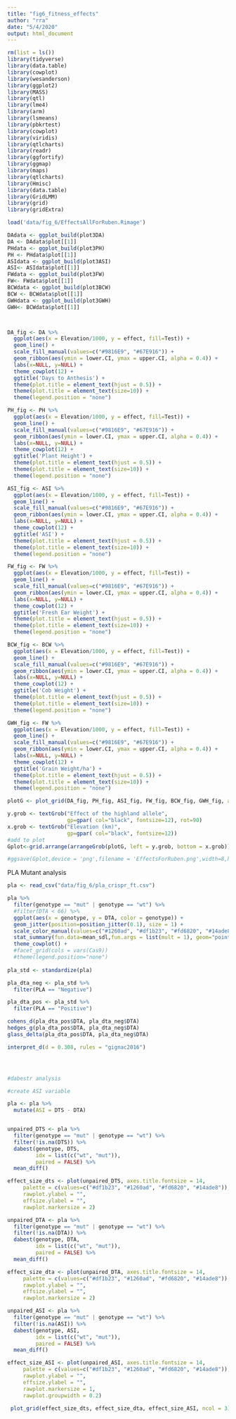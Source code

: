 ```yaml
---
title: "fig6_fitness_effects"
author: "rra"
date: "5/4/2020"
output: html_document
---
```



```r
rm(list = ls())
library(tidyverse)
library(data.table)
library(cowplot)
library(wesanderson)
library(ggplot2)
library(MASS)
library(qtl)
library(lme4)
library(arm)
library(lsmeans)
library(pbkrtest)
library(cowplot)
library(viridis)
library(qtlcharts)
library(readr)
library(ggfortify)
library(ggmap)
library(maps)
library(qtlcharts)
library(Hmisc)
library(data.table)
library(GridLMM)
library(grid)
library(gridExtra)
```



```r

load('data/fig_6/EffectsAllForRuben.Rimage')

DAdata <- ggplot_build(plot3DA)
DA <- DAdata$plot[[1]]
PHdata <- ggplot_build(plot3PH)
PH <- PHdata$plot[[1]]
ASIdata <- ggplot_build(plot3ASI)
ASI<- ASIdata$plot[[1]]
FWdata <- ggplot_build(plot3FW)
FW<- FWdata$plot[[1]]
BCWdata <- ggplot_build(plot3BCW)
BCW <- BCWdata$plot[[1]]
GWHdata <- ggplot_build(plot3GWH)
GWH<- BCWdata$plot[[1]]



DA_fig <- DA %>%
  ggplot(aes(x = Elevation/1000, y = effect, fill=Test)) +
  geom_line() +
  scale_fill_manual(values=c("#9816E9", "#67E916")) +
  geom_ribbon(aes(ymin = lower.CI, ymax = upper.CI, alpha = 0.4)) +
  labs(x=NULL, y=NULL) +
  theme_cowplot(12) +
  ggtitle('Days to Anthesis') +
  theme(plot.title = element_text(hjust = 0.5)) +
  theme(plot.title = element_text(size=10)) +
  theme(legend.position = "none") 

PH_fig <- PH %>%
  ggplot(aes(x = Elevation/1000, y = effect, fill=Test)) +
  geom_line() +
  scale_fill_manual(values=c("#9816E9", "#67E916")) +
  geom_ribbon(aes(ymin = lower.CI, ymax = upper.CI, alpha = 0.4)) +
  labs(x=NULL, y=NULL) +
  theme_cowplot(12) +
  ggtitle('Plant Height') +
  theme(plot.title = element_text(hjust = 0.5)) +
  theme(plot.title = element_text(size=10)) +
  theme(legend.position = "none")  

ASI_fig <- ASI %>%
  ggplot(aes(x = Elevation/1000, y = effect, fill=Test)) +
  geom_line() +
  scale_fill_manual(values=c("#9816E9", "#67E916")) +
  geom_ribbon(aes(ymin = lower.CI, ymax = upper.CI, alpha = 0.4)) +
  labs(x=NULL, y=NULL) +
  theme_cowplot(12) +
  ggtitle('ASI') +
  theme(plot.title = element_text(hjust = 0.5)) +
  theme(plot.title = element_text(size=10)) +
  theme(legend.position = "none")  

FW_fig <- FW %>%
  ggplot(aes(x = Elevation/1000, y = effect, fill=Test)) +
  geom_line() +
  scale_fill_manual(values=c("#9816E9", "#67E916")) +
  geom_ribbon(aes(ymin = lower.CI, ymax = upper.CI, alpha = 0.4)) +
  labs(x=NULL, y=NULL) +
  theme_cowplot(12) +
  ggtitle('Fresh Ear Weight') +
  theme(plot.title = element_text(hjust = 0.5)) +
  theme(plot.title = element_text(size=10)) +
  theme(legend.position = "none") 

BCW_fig <- BCW %>%
  ggplot(aes(x = Elevation/1000, y = effect, fill=Test)) +
  geom_line() +
  scale_fill_manual(values=c("#9816E9", "#67E916")) +
  geom_ribbon(aes(ymin = lower.CI, ymax = upper.CI, alpha = 0.4)) +
  labs(x=NULL, y=NULL) +
  theme_cowplot(12) +
  ggtitle('Cob Weight') +
  theme(plot.title = element_text(hjust = 0.5)) +
  theme(plot.title = element_text(size=10)) +
  theme(legend.position = "none")   

GWH_fig <- FW %>%
  ggplot(aes(x = Elevation/1000, y = effect, fill=Test)) +
  geom_line() +
  scale_fill_manual(values=c("#9816E9", "#67E916")) +
  geom_ribbon(aes(ymin = lower.CI, ymax = upper.CI, alpha = 0.4)) +
  labs(x=NULL, y=NULL) +
  theme_cowplot(12) +
  ggtitle('Grain Weight/ha') +
  theme(plot.title = element_text(hjust = 0.5)) +
  theme(plot.title = element_text(size=10)) +
  theme(legend.position = "none")  

plotG <- plot_grid(DA_fig, PH_fig, ASI_fig, FW_fig, BCW_fig, GWH_fig, align = "v", nrow=2)

y.grob <- textGrob("Effect of the highland allele", 
                   gp=gpar( col="black", fontsize=12), rot=90)
x.grob <- textGrob("Elevation (km)", 
                   gp=gpar( col="black", fontsize=12))
#add to plot
Gplot<-grid.arrange(arrangeGrob(plotG, left = y.grob, bottom = x.grob))

#ggsave(Gplot,device = 'png',filename = 'EffectsForRuben.png',width=8,height=8,dpi=200)

```
PLA Mutant analysis
```r
pla <- read_csv("data/fig_6/pla_crispr_ft.csv")

pla %>% 
  filter(genotype == "mut" | genotype == "wt") %>%
  #filter(DTA < 66) %>%
  ggplot(aes(x = genotype, y = DTA, color = genotype)) +
  geom_jitter(position=position_jitter(0.1), size = 1) +
  scale_color_manual(values=c("#1260ad", "#df1b23", "#fd6820", "#14ade8")) +
  stat_summary(fun.data=mean_sdl,fun.args = list(mult = 1), geom="pointrange", color = "black") +
  theme_cowplot() +
  #facet_grid(cols = vars(Cas9))
  #theme(legend.position="none") 
  
pla_std <- standardize(pla)

pla_dta_neg <- pla_std %>%
  filter(PLA == "Negative") 

pla_dta_pos <- pla_std %>%
  filter(PLA == "Positive") 

cohens_d(pla_dta_pos$DTA, pla_dta_neg$DTA)
hedges_g(pla_dta_pos$DTA, pla_dta_neg$DTA)
glass_delta(pla_dta_pos$DTA, pla_dta_neg$DTA)

interpret_d(d = 0.308, rules = "gignac2016")




#dabestr analysis

#create ASI variable

pla <- pla %>%
  mutate(ASI = DTS - DTA)


unpaired_DTS <- pla %>%
  filter(genotype == "mut" | genotype == "wt") %>%
  filter(!is.na(DTS)) %>%
  dabest(genotype, DTS,
         idx = list(c("wt", "mut")),
         paired = FALSE) %>%
  mean_diff()

effect_size_dts <- plot(unpaired_DTS, axes.title.fontsize = 14,
     palette = c(values=c("#df1b23", "#1260ad", "#fd6820", "#14ade8")),
     rawplot.ylabel = "",
     effsize.ylabel = "",
     rawplot.markersize = 2)

unpaired_DTA <- pla %>%
  filter(genotype == "mut" | genotype == "wt") %>%
  filter(!is.na(DTA)) %>%
  dabest(genotype, DTA,
         idx = list(c("wt", "mut")),
         paired = FALSE) %>%
  mean_diff()

effect_size_dta <- plot(unpaired_DTA, axes.title.fontsize = 14,
     palette = c(values=c("#df1b23", "#1260ad", "#fd6820", "#14ade8")),
     rawplot.ylabel = "",
     effsize.ylabel = "",
     rawplot.markersize = 2)

unpaired_ASI <- pla %>%
  filter(genotype == "mut" | genotype == "wt") %>%
  filter(!is.na(ASI)) %>%
  dabest(genotype, ASI,
         idx = list(c("wt", "mut")),
         paired = FALSE) %>%
  mean_diff()

effect_size_ASI <- plot(unpaired_ASI, axes.title.fontsize = 14,
     palette = c(values=c("#df1b23", "#1260ad", "#fd6820", "#14ade8")),
     rawplot.ylabel = "",
     effsize.ylabel = "",
     rawplot.markersize = 1,
     rawplot.groupwidth = 0.2)
    
 plot_grid(effect_size_dts, effect_size_dta, effect_size_ASI, ncol = 3)    
     
```


